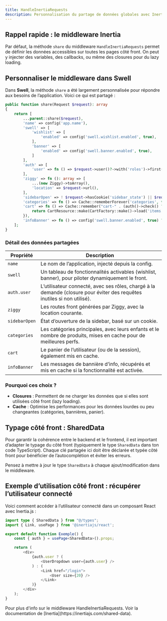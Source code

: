 ```yaml
---
title: HandleInertiaRequests
description: Personnalisation du partage de données globales avec Inertia dans Swell.
---
```


## Rappel rapide : le middleware Inertia

Par défaut, la méthode `share` du middleware `HandleInertiaRequests` permet de définir les données accessibles sur toutes les pages côté front. On peut y injecter des variables, des callbacks, ou même des closures pour du lazy loading.

## Personnaliser le middleware dans Swell

Dans **Swell**, la méthode `share` a été largement personnalisée pour répondre aux besoins de l’application.
Voici ce qui est partagé :

```php title="app/Http/Middleware/HandleInertiaRequests.php"
public function share(Request $request): array
{
    return [
        ...parent::share($request),
        'name' => config('app.name'),
        'swell' => [
            'wishlist' => [
                'enabled' => config('swell.wishlist.enabled', true),
            ],
            'banner' => [
                'enabled' => config('swell.banner.enabled', true),
            ]
        ],
        'auth' => [
            'user' => fn () => $request->user()?->with('roles')->first(),
        ],
        'ziggy' => fn (): array => [
            ...(new Ziggy)->toArray(),
            'location' => $request->url(),
        ],
        'sidebarOpen' => ! $request->hasCookie('sidebar_state') || $request->cookie('sidebar_state') === 'true',
        'categories' => fn () => Cache::rememberForever('categories', fn () => CategoryResource::collection(Category::with(['childrenRecursive' => fn($q) => $q->withCount('products')])->withCount('products')->whereNull('parent_id')->get())),
        'cart' => fn () => Cache::remember("cart-" . (auth()->check() ? 'user-' . auth()->id() : 'session-' . session()->getId()), 30, function () {
            return CartResource::make(CartFactory::make()->load('items.product.images', 'items.product.brand'));
        }),
        'infoBanner' => fn () => config('swell.banner.enabled', true) ? Cache::rememberForever('infoBanner', fn () => BannerMessage::orderBy('order')->get()) : [],
    ];
}
```

### Détail des données partagées

| Propriété     | Description                                                                                                             |
| ------------- | ----------------------------------------------------------------------------------------------------------------------- |
| `name`        | Le nom de l’application, injecté depuis la config.                                                                      |
| `swell`       | Un tableau de fonctionnalités activables (wishlist, banner), pour piloter dynamiquement le front.                       |
| `auth.user`   | L’utilisateur connecté, avec ses rôles, chargé à la demande (closure pour éviter des requêtes inutiles si non utilisé). |
| `ziggy`       | Les routes front générées par Ziggy, avec la location courante.                                                         |
| `sidebarOpen` | État d’ouverture de la sidebar, basé sur un cookie.                                                                     |
| `categories`  | Les catégories principales, avec leurs enfants et le nombre de produits, mises en cache pour de meilleures perfs.       |
| `cart`        | Le panier de l’utilisateur (ou de la session), également mis en cache.                                                  |
| `infoBanner`  | Les messages de bannière d’info, récupérés et mis en cache si la fonctionnalité est activée.                            |

### Pourquoi ces choix ?

-   **Closures** : Permettent de ne charger les données que si elles sont utilisées côté front (lazy loading).
-   **Cache** : Optimise les performances pour les données lourdes ou peu changeantes (catégories, bannières, panier).

## Typage côté front : SharedData

Pour garantir la cohérence entre le backend et le frontend, il est important d’adapter le typage du côté front (typiquement le type `SharedData` dans ton code TypeScript). Chaque clé partagée ici doit être déclarée et typée côté front pour bénéficier de l’autocomplétion et éviter les erreurs.

<Callout>Pensez à mettre à jour le type `SharedData` à chaque ajout/modification dans le middleware.</Callout>

## Exemple d’utilisation côté front : récupérer l’utilisateur connecté

Voici comment accéder à l’utilisateur connecté dans un composant React avec Inertia.js :

```ts
import type { SharedData } from "@/types";
import { Link, usePage } from '@inertiajs/react';

export default function Exemple() {
    const { auth } = usePage<SharedData>().props;

    return (
        <div>
            {auth.user ? (
                <UserDropdown user={auth.user} />
            ) : (
                <Link href="/login">
                    <User size={20} />
                </Link>
            )}
        </div>
    );
}
```

<Callout>
    Pour plus d'info sur le middleware HandleInertiaRequests. Voir la documentation de
    [Inertia](https://inertiajs.com/shared-data).
</Callout>
